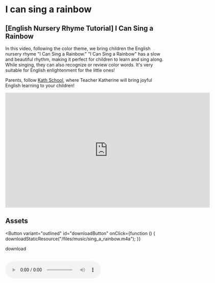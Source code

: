 
# I can sing a rainbow

## [English Nursery Rhyme Tutorial] I Can Sing a Rainbow

In this video, following the color theme, we bring children the English nursery rhyme "I Can Sing a Rainbow."
"I Can Sing a Rainbow" has a slow and beautiful rhythm, making it perfect for children to learn and sing along. While singing, they can also recognize or review color words.
It's very suitable for English enlightenment for the little ones!

Parents, follow [Kath School](https://space.bilibili.com/20797715), where Teacher Katherine will bring joyful English learning to your children!

<iframe
  src="https://player.bilibili.com/player.html?bvid=BV11y4y1o7JD&cid=1&page=1"
  scrolling="no"
  border="0"
  frameborder="no"
  framespacing="0"
  allowfullscreen="true"
  width="640"
  height="360"
></iframe>

## Assets

<Button
  variant="outlined"
  id="downloadButton"
  onClick={function () {
    downloadStaticResource("/files/music/sing_a_rainbow.m4a");
  }}
>
  download
</Button>
<br />
<br />

<audio src="/files/music/sing_a_rainbow.m4a" controls>
  The browser doesn't support
</audio>
